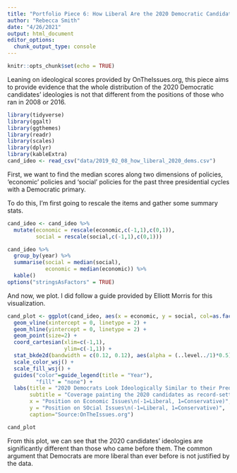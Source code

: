 ```yaml
---
title: "Portfolio Piece 6: How Liberal Are the 2020 Democratic Candidates?"
author: "Rebecca Smith"
date: "4/26/2021"
output: html_document
editor_options: 
  chunk_output_type: console
---
```


```r
knitr::opts_chunk$set(echo = TRUE)
```

Leaning on ideological scores provided by OnTheIssues.org, this piece aims to provide evidence that the whole distribution of the 2020 Democratic candidates' ideologies is not that different from the positions of those who ran in 2008 or 2016. 

```r
library(tidyverse)
library(ggalt)
library(ggthemes)
library(readr)
library(scales)
library(dplyr)
library(kableExtra)
cand_ideo <- read_csv("data/2019_02_08_how_liberal_2020_dems.csv")
```

First, we want to find the median scores along two dimensions of policies, 'economic' policies and 'social' policies for the past three presidential cycles with a Democratic primary. 

To do this, I'm first going to rescale the items and gather some summary stats.

```r
cand_ideo <- cand_ideo %>%
  mutate(economic = rescale(economic,c(-1,1),c(0,1)),
         social = rescale(social,c(-1,1),c(0,1)))
```

```r
cand_ideo %>%
  group_by(year) %>%
  summarise(social = median(social),
            economic = median(economic)) %>%
  kable()
options("stringsAsFactors" = TRUE)
```

And now, we plot. I did follow a guide provided by Elliott Morris for this visualization. 

```r
cand_plot <- ggplot(cand_ideo, aes(x = economic, y = social, col=as.factor(year), fill=as.factor(year))) +
  geom_vline(xintercept = 0, linetype = 2) +
  geom_hline(yintercept = 0, linetype = 2) +
  geom_point(size=2) +
  coord_cartesian(xlim=c(-1,1),
                  ylim=c(-1,1)) +
  stat_bkde2d(bandwidth = c(0.12, 0.12), aes(alpha = (..level../1)*0.5), geom = "polygon", show.legend = F) +
  scale_color_wsj() +
  scale_fill_wsj() +
  guides("color"=guide_legend(title = "Year"),
         "fill" = "none") +
  labs(title = "2020 Democrats Look Ideologically Similar to their Predecessors",
       subtitle = "Coverage painting the 2020 candidates as record-setting liberals is unwarranted (Each point is a candidate.)",
       x = "Position on Economic Issues\n(-1=Liberal, 1=Conservative)",
       y = "Position on SOcial Issues\n(-1=Liberal, 1=Conservative)",
       caption="Source:OnTheIssues.org")

cand_plot
```

From this plot, we can see that the 2020 candidates' ideologies are significantly different than those who came before them. The common argument that Democrats are more liberal than ever before is not justified by the data. 